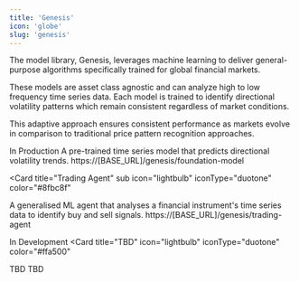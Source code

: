 ```yaml
---
title: 'Genesis'
icon: 'globe'
slug: 'genesis'
---
```


The model library, Genesis, leverages machine learning to deliver general-purpose algorithms specifically trained for global financial markets.

These models are asset class agnostic and can analyze high to low frequency time series data. Each model is trained to identify directional volatility patterns which remain consistent regardless of market conditions.

This adaptive approach ensures consistent performance as markets evolve in comparison to traditional price pattern recognition approaches.

<CardGroup cols={1}>
  <Check>In Production</Check>
  <Card
    title="Foundation Model"
    icon="lightbulb" iconType="duotone" color="#8fbc8f"
  >
  <Tabs>
  <Tab title="Description">
    A pre-trained time series model that predicts directional volatility trends.
  </Tab>
  <Tab title="Endpoint">
    https://[BASE_URL]/genesis/foundation-model
  </Tab>
  </Tabs>
  </Card>
  
  <Card
    title="Trading Agent"
    sub
    icon="lightbulb" iconType="duotone" color="#8fbc8f"
  >
  <Tabs>
  <Tab title="Description">
    A generalised ML agent that analyses a financial instrument's time series data to identify buy and sell signals. 
  </Tab>
  <Tab title="Endpoint">
    https://[BASE_URL]/genesis/trading-agent
  </Tab>
  </Tabs>
  </Card>
  
  <Warning>In Development</Warning>
  <Card
    title="TBD"
    icon="lightbulb" iconType="duotone" color="#ffa500"
  >
  <Tabs>
  <Tab title="Description">
    TBD
  </Tab>
  <Tab title="Endpoint">
    TBD
  </Tab>
  </Tabs>
  </Card>
</CardGroup>

